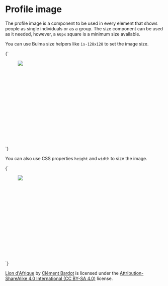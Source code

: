
<Meta title="Patterns/Profile image" />

# Profile image

The profile image is a component to be used in every element that shows people
as single individuals or as a group. The size component can be used as it
needed, however, a `60px` square is a minimum size available.

You can use Bulma size helpers like `is-128x128` to set the image size.

<Canvas>
  <Story
    name="Default"
    parameters={{
      design: figmaConfig("6728%3A329"),
    }}
  >{`
    <figure class="image is-128x128">
      <img class="profile" src="demo/lion_dafrique.jpg">
    </figure>
  `}</Story>
</Canvas>

You can also use CSS properties `height` and `width` to size the image.

<Canvas>
  <Story
    name="Custom sizes"
    parameters={{
      design: figmaConfig("6728%3A329"),
    }}
  >{`
    <style>
      .image {
        height: 256px;
        width: 256px;
      }
    </style>
    <figure class="image profile">
      <img class="profile" src="demo/lion_dafrique.jpg">
    </figure>
  `}</Story>
</Canvas>

[Lion d'Afrique](https://commons.wikimedia.org/wiki/File:Lion_d'Afrique.jpg)
by
[Clément Bardot](https://commons.wikimedia.org/wiki/User:Clément_Bardot)
is licensed under the
[Attribution-ShareAlike 4.0 International (CC BY-SA 4.0)](https://creativecommons.org/licenses/by-sa/4.0/)
license.
